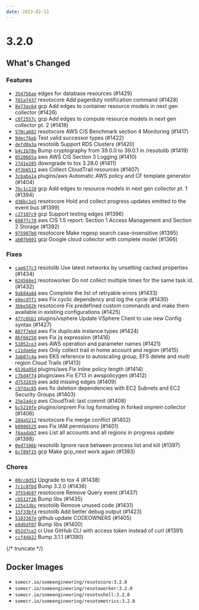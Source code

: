 ```yaml
---
date: 2023-02-13
---
```


# 3.2.0

## What's Changed

### Features

- [`354756ae`](https://github.com/someengineering/resoto/commit/354756ae) edges for database resources (#1429)
- [`701af437`](https://github.com/someengineering/resoto/commit/701af437) <span class="badge badge--secondary">resotocore</span> Add pagerduty notification command (#1428)
- [`8e73ac64`](https://github.com/someengineering/resoto/commit/8e73ac64) <span class="badge badge--secondary">gcp</span> Add edges to container resource models in next gen collector (#1426)
- [`c0f2557c`](https://github.com/someengineering/resoto/commit/c0f2557c) <span class="badge badge--secondary">gcp</span> Add edges to compute resource models in next gen collector pt. 2 (#1418)
- [`570ca682`](https://github.com/someengineering/resoto/commit/570ca682) <span class="badge badge--secondary">resotocore</span> AWS CIS Benchmark section 4 Monitoring (#1417)
- [`9decf6eb`](https://github.com/someengineering/resoto/commit/9decf6eb) Test valid successor types (#1422)
- [`defd0a3a`](https://github.com/someengineering/resoto/commit/defd0a3a) <span class="badge badge--secondary">resotolib</span> Support RDS Clusters (#1420)
- [`b4c1b78e`](https://github.com/someengineering/resoto/commit/b4c1b78e) Bump cryptography from 39.0.0 to 39.0.1 in /resotolib (#1419)
- [`0520665a`](https://github.com/someengineering/resoto/commit/0520665a) <span class="badge badge--secondary">aws</span> AWS CIS Section 3 Logging (#1410)
- [`27d1e285`](https://github.com/someengineering/resoto/commit/27d1e285) downgrade to tox 3.28.0 (#1411)
- [`4f3b6511`](https://github.com/someengineering/resoto/commit/4f3b6511) <span class="badge badge--secondary">aws</span> Collect CloudTrail resources (#1407)
- [`3cbaba1a`](https://github.com/someengineering/resoto/commit/3cbaba1a) <span class="badge badge--secondary">plugins/aws</span> Automatic AWS policy and CF template generator (#1404)
- [`7bc1c228`](https://github.com/someengineering/resoto/commit/7bc1c228) <span class="badge badge--secondary">gcp</span> Add edges to resource models in next gen collector pt. 1 (#1394)
- [`d36bc1e5`](https://github.com/someengineering/resoto/commit/d36bc1e5) <span class="badge badge--secondary">resotocore</span> Hold and collect progress updates emitted to the event bus (#1399)
- [`c27107c9`](https://github.com/someengineering/resoto/commit/c27107c9) <span class="badge badge--secondary">gcp</span> Support testing edges (#1396)
- [`6087fc78`](https://github.com/someengineering/resoto/commit/6087fc78) <span class="badge badge--secondary">aws</span> CIS 1.5 report: Section 1 Access Management and Section 2 Storage (#1392)
- [`975987b8`](https://github.com/someengineering/resoto/commit/975987b8) <span class="badge badge--secondary">resotocore</span> Make regexp search case-insensitive (#1395)
- [`ab07b601`](https://github.com/someengineering/resoto/commit/ab07b601) <span class="badge badge--secondary">gcp</span> Google cloud collector with complete model (#1366)

### Fixes

- [`cae677c3`](https://github.com/someengineering/resoto/commit/cae677c3) <span class="badge badge--secondary">resotolib</span> Use latest networkx by unsetting cached properties (#1434)
- [`624568e1`](https://github.com/someengineering/resoto/commit/624568e1) <span class="badge badge--secondary">resotoworker</span> Do not collect multiple times for the same task id. (#1432)
- [`9ab84a84`](https://github.com/someengineering/resoto/commit/9ab84a84) <span class="badge badge--secondary">aws</span> Complete the list of retryable errors (#1433)
- [`e8ecd7f1`](https://github.com/someengineering/resoto/commit/e8ecd7f1) <span class="badge badge--secondary">aws</span> Fix cyclic dependency and log the cycle (#1430)
- [`3bbe582b`](https://github.com/someengineering/resoto/commit/3bbe582b) <span class="badge badge--secondary">resotocore</span> Fix predefined custom commands and make them available in existing configurations (#1425)
- [`477c6bb1`](https://github.com/someengineering/resoto/commit/477c6bb1) <span class="badge badge--secondary">plugins/vsphere</span> Update VSphere Client to use new Config syntax (#1427)
- [`887f7ebd`](https://github.com/someengineering/resoto/commit/887f7ebd) <span class="badge badge--secondary">aws</span> Fix duplicate instance types (#1424)
- [`8bf66250`](https://github.com/someengineering/resoto/commit/8bf66250) <span class="badge badge--secondary">aws</span> Fix jq expression (#1416)
- [`51052ce3`](https://github.com/someengineering/resoto/commit/51052ce3) <span class="badge badge--secondary">aws</span> AWS operation and parameter names (#1421)
- [`c11dae6e`](https://github.com/someengineering/resoto/commit/c11dae6e) <span class="badge badge--secondary">aws</span> Only collect trail in home account and region (#1415)
- [`3ab87c4a`](https://github.com/someengineering/resoto/commit/3ab87c4a) <span class="badge badge--secondary">aws</span> EKS reference to autoscaling group, EFS delete and multi region Cloud Trails (#1413)
- [`6536a95d`](https://github.com/someengineering/resoto/commit/6536a95d) <span class="badge badge--secondary">plugins/aws</span> Fix inline policy length (#1414)
- [`c7bd4f74`](https://github.com/someengineering/resoto/commit/c7bd4f74) <span class="badge badge--secondary">plugin/aws</span> Fix E713 in awspolicygen (#1412)
- [`d7532839`](https://github.com/someengineering/resoto/commit/d7532839) <span class="badge badge--secondary">aws</span> add missing edges (#1409)
- [`c97dac85`](https://github.com/someengineering/resoto/commit/c97dac85) <span class="badge badge--secondary">aws</span> fix deletion dependencies with EC2 Subnets and EC2 Security Groups (#1403)
- [`25e2a4ce`](https://github.com/someengineering/resoto/commit/25e2a4ce) <span class="badge badge--secondary">aws</span> CloudTrail: last commit (#1408)
- [`bc5219fe`](https://github.com/someengineering/resoto/commit/bc5219fe) <span class="badge badge--secondary">plugins/onprem</span> Fix log formating in forked onprem collector (#1406)
- [`284a5212`](https://github.com/someengineering/resoto/commit/284a5212) <span class="badge badge--secondary">resotocore</span> Fix merge conflict (#1402)
- [`b0986525`](https://github.com/someengineering/resoto/commit/b0986525) <span class="badge badge--secondary">aws</span> Fix IAM permissions (#1401)
- [`f6aadab7`](https://github.com/someengineering/resoto/commit/f6aadab7) <span class="badge badge--secondary">aws</span> List all accounts and all regions in progress update (#1398)
- [`0ed7106b`](https://github.com/someengineering/resoto/commit/0ed7106b) <span class="badge badge--secondary">resotolib</span> Ignore race between process list and kill (#1397)
- [`6cf89f15`](https://github.com/someengineering/resoto/commit/6cf89f15) <span class="badge badge--secondary">gcp</span> Make gcp_next work again (#1393)

### Chores

- [`00cc6d53`](https://github.com/someengineering/resoto/commit/00cc6d53) Upgrade to tox 4 (#1438)
- [`7c1c8fbd`](https://github.com/someengineering/resoto/commit/7c1c8fbd) Bump 3.2.0 (#1436)
- [`3f554b97`](https://github.com/someengineering/resoto/commit/3f554b97) <span class="badge badge--secondary">resotocore</span> Remove Query event (#1437)
- [`cb512f26`](https://github.com/someengineering/resoto/commit/cb512f26) Bump libs (#1435)
- [`125e1dbc`](https://github.com/someengineering/resoto/commit/125e1dbc) <span class="badge badge--secondary">resotolib</span> Remove unused code (#1431)
- [`15f33bf4`](https://github.com/someengineering/resoto/commit/15f33bf4) <span class="badge badge--secondary">resotolib</span> Add better debug output (#1423)
- [`5103347e`](https://github.com/someengineering/resoto/commit/5103347e) <span class="badge badge--secondary">github</span> update CODEOWNERS (#1405)
- [`e8d6df07`](https://github.com/someengineering/resoto/commit/e8d6df07) Bump libs (#1400)
- [`852d7ce2`](https://github.com/someengineering/resoto/commit/852d7ce2) <span class="badge badge--secondary">ci</span> Use GitHub CLI with access token instead of curl (#1391)
- [`ccf4d422`](https://github.com/someengineering/resoto/commit/ccf4d422) Bump 3.1.1 (#1390)

{/* truncate */}

## Docker Images

- `somecr.io/someengineering/resotocore:3.2.0`
- `somecr.io/someengineering/resotoworker:3.2.0`
- `somecr.io/someengineering/resotoshell:3.2.0`
- `somecr.io/someengineering/resotometrics:3.2.0`
